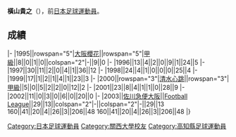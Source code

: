 {{Infobox football biography
|name=橫山貴之
|image=
|fullname=橫山貴之
|birth_date={{Birth date and age|1972|12|22}}
|cityofbirth=[[高知縣|高知縣]]
|countryofbirth=[[日本|日本]]
|position=[[前鋒_(足球)|前鋒]]
|currentclub=
|years=1995-1999<br/>2000-2002<br/>2003
|clubs=[[大阪櫻花|大阪櫻花]]<br/>[[清水心跳|清水心跳]]<br/>[[佐川滋賀FC|佐川急便大阪]]
|caps(goals)=
|nationalyears=
|nationalteam=
|nationalcaps(goals)=
}}
'''橫山貴之'''（{{Bd|1972年|12月22日||}}），前[[日本|日本]][[足球|足球]][[運動員|運動員]]。

==成績==
{{Football player club statistics 1|YYN}}
{{Football player club statistics 2|JPN|YYN}}
|-
|1995||rowspan="5"|[[大阪櫻花|大阪櫻花]]||rowspan="5"|[[日本職業足球甲級聯賽|甲級]]||8||0||1||0||colspan="2"|-||9||0
|-
|1996||13||4||2||0||9||1||24||5
|-
|1997||30||11||2||0||4||1||36||12
|-
|1998||24||4||1||0||0||0||25||4
|-
|1999||17||1||2||1||4||1||23||3
|-
|2000||rowspan="3"|[[清水心跳|清水心跳]]||rowspan="3"|[[日本職業足球甲級聯賽|甲級]]||5||0||5||2||2||0||12||2
|-
|2001||23||8||4||1||1||0||28||9
|-
|2002||11||0||3||0||6||0||20||0
|-
|2003||[[佐川滋賀FC|佐川急便大阪]]||[[Japan_Football_League|Football League]]||29||13||colspan="2"|-||colspan="2"|-||29||13
{{Football player club statistics 3|1|JPN}}160||41||20||4||26||3||206||48
{{Football player club statistics 5}}160||41||20||4||26||3||206||48
|}

{{Japan-sport-bio-stub}}
{{Soccer-player-stub}}
[[Category:日本足球運動員|Category:日本足球運動員]]
[[Category:關西大學校友|Category:關西大學校友]]
[[Category:高知縣足球運動員|Category:高知縣足球運動員]]